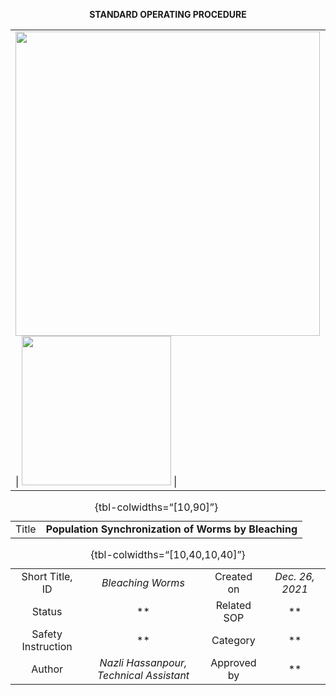 <div align="center">

**STANDARD OPERATING PROCEDURE**

+------------------------------------------------+--------------------------------------+
| ![](MPI_AB_logo.png){width="487"}          | ![](UniKN_Logo.png){width="239"} |
+------------------------------------------------+--------------------------------------+

| | |
|---------:|:----------------------------:|
| Title   | **Population Synchronization of Worms by Bleaching** |
: {tbl-colwidths="[10,90]"}

| | | | |
|:----:|:----:|:----:|:----:|
| Short Title, ID | *Bleaching Worms* | Created on | *Dec. 26, 2021* |
| Status | ** | Related SOP | ** |
| Safety Instruction |**  | Category |** |
| Author | *Nazli Hassanpour, Technical Assistant* | Approved by | ** |
: {tbl-colwidths="[10,40,10,40]"}